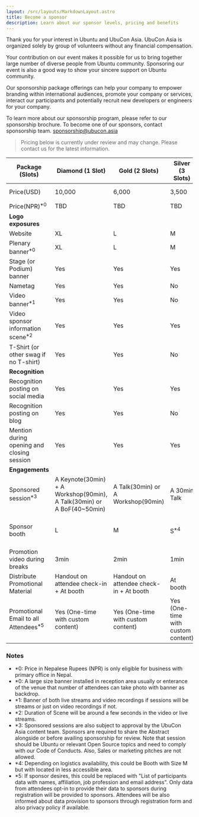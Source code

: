 ```yaml
---
layout: /src/layouts/MarkdownLayout.astro
title: Become a sponsor
description: Learn about our sponsor levels, pricing and benefits
---
```


Thank you for your interest in Ubuntu and UbuCon Asia. UbuCon Asia is organized solely by group of volunteers without any financial compensation.

Your contribution on our event makes it possible for us to bring together large number of diverse people from Ubuntu community. Sponsoring our event is also a good way to show your sincere support on Ubuntu community.

Our sponsorship package offerings can help your company to empower branding within international audiences, promote your company or services, interact our participants and potentially recruit new developers or engineers for your company.

To learn more about our sponsorship program, please refer to our sponsorship brochure. To become one of our sponsors, contact sponsorship team. sponsorship@ubucon.asia

> Pricing below is currently under review and may change. Please contact us for the latest information.

| **Package (Slots)** | Diamond (1 Slot) | Gold (2 Slots) | Silver (3 Slots) | Bronze (Rolling basis) | Supporter (Rolling basis) |
| --- | --- | --- | --- | --- | --- |
| Price(USD) | 10,000  | 6,000 | 3,500 | 1,600 | 500 ~ 800 |
| Price(NPR)<sup>*0</sup> | TBD  | TBD | TBD | TBD | TBD |
| **Logo exposures** || |
| Website | XL | L | M | S | S |
| Plenary banner<sup>*0</sup> | XL | L | M | S | XS |
| Stage (or Podium) banner | Yes | Yes | Yes | No | No |
| Nametag | Yes | Yes | No | No | No |
| Video banner<sup>*1</sup> | Yes | Yes | No | No | No |
| Video sponsor information scene<sup>*2</sup> | Yes | Yes | Yes | Yes | Yes |
| T-Shirt (or other swag if no T-shirt) | Yes | Yes | No | No | No |
| **Recognition** || |
| Recognition posting on social media | Yes | Yes | Yes | Yes | Yes |
| Recognition posting on blog | Yes | Yes | No | No | No |
| Mention during opening and closing session | Yes | Yes | Yes | Yes | Yes |
| **Engagements** || |
| Sponsored session<sup>*3</sup> | A Keynote(30min) + A Workshop(90min), A Talk(30min) or A BoF(40~50min) | A Talk(30min) or A Workshop(90min) | A 30min Talk | A Lightning talk(5min) (Limited FCFS) | No |
| Sponsor booth | L | M | S<sup>*4</sup> | S<sup>*4</sup> (500 USD Add-on FCFS) | No |
| Promotion video during breaks | 3min | 2min | 1min | No | No |
| Distribute Promotional Material  | Handout on attendee check-in + At booth | Handout on attendee check-in + At booth | At booth | At booth (If booth allocated) | No |
| Promotional Email to all Attendees<sup>*5</sup> | Yes (One-time with custom content) | Yes (One-time with custom content) | Yes (One-time with custom content) | No | No |

### Notes
- *0: Price in Nepalese Rupees (NPR) is only eligible for business with primary office in Nepal.
- *0: A large size banner installed in reception area usually or enterance of the venue that number of attendees can take photo with banner as backdrop.
- *1: Banner of both live streams and video recordings if sessions will be streams or just on video recordings if not.
- *2: Duration of Scene will be around a few seconds in the video or live streams. 
- *3: Sponsored sessions are also subject to approval by the UbuCon Asia content team. Sponsors are required to share the Abstract alongside or before availing sponsorship for review. Note that session should be Ubuntu or relevant Open Source topics and need to comply with our Code of Conducts. Also, Sales or marketing pitches are not allowed.
- *4: Depending on logistics availability, this could be Booth with Size M but with located in less accessible area.
- *5: If sponsor desires, this could be replaced with "List of participants data with names, affiliation, job profession and email address". Only data from attendees opt-in to provide their data to sponsors during registration will be provided to sponsors. Attendees will be also informed about data provision to sponsors through registration form and also privacy policy if available.